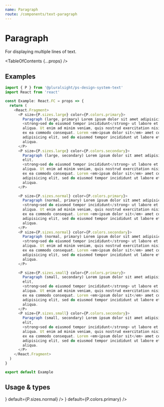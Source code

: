 ```yaml
---
name: Paragraph
route: /components/text-paragraph
---
```



# Paragraph

<Intro>For displaying multiple lines of text.</Intro>

<TableOfContents {...props} />

## Examples

```typescript
import { P } from '@pluralsight/ps-design-system-text'
import React from 'react'

const Example: React.FC = props => {
  return (
    <React.Fragment>
      <P size={P.sizes.large} color={P.colors.primary}>
        Paragraph (large, primary) Lorem ipsum dolor sit amet adipisicing elit,
        <strong>sed do eiusmod tempor incididunt</strong> ut labore et dolore magna
        aliqua. Ut enim ad minim veniam, quis nostrud exercitation nisi ut aliquip
        ex ea commodo consequat. Lorem <em>ipsum dolor sit</em> amet consectetur
        adipisicing elit, sed do eiusmod tempor incididunt ut labore et dolore magna
        aliqua.
      </P>
      <P size={P.sizes.large} color={P.colors.secondary}>
        Paragraph (large, secondary) Lorem ipsum dolor sit amet adipisicing
        elit,
        <strong>sed do eiusmod tempor incididunt</strong> ut labore et dolore magna
        aliqua. Ut enim ad minim veniam, quis nostrud exercitation nisi ut aliquip
        ex ea commodo consequat. Lorem <em>ipsum dolor sit</em> amet consectetur
        adipisicing elit, sed do eiusmod tempor incididunt ut labore et dolore magna
        aliqua.
      </P>

      <P size={P.sizes.normal} color={P.colors.primary}>
        Paragraph (normal, primary) Lorem ipsum dolor sit amet adipisicing elit,
        <strong>sed do eiusmod tempor incididunt</strong> ut labore et dolore magna
        aliqua. Ut enim ad minim veniam, quis nostrud exercitation nisi ut aliquip
        ex ea commodo consequat. Lorem <em>ipsum dolor sit</em> amet consectetur
        adipisicing elit, sed do eiusmod tempor incididunt ut labore et dolore magna
        aliqua.
      </P>
      <P size={P.sizes.normal} color={P.colors.secondary}>
        Paragraph (normal, primary) Lorem ipsum dolor sit amet adipisicing elit,
        <strong>sed do eiusmod tempor incididunt</strong> ut labore et dolore magna
        aliqua. Ut enim ad minim veniam, quis nostrud exercitation nisi ut aliquip
        ex ea commodo consequat. Lorem <em>ipsum dolor sit</em> amet consectetur
        adipisicing elit, sed do eiusmod tempor incididunt ut labore et dolore magna
        aliqua.
      </P>

      <P size={P.sizes.small} color={P.colors.primary}>
        Paragraph (small, secondary) Lorem ipsum dolor sit amet adipisicing
        elit,
        <strong>sed do eiusmod tempor incididunt</strong> ut labore et dolore magna
        aliqua. Ut enim ad minim veniam, quis nostrud exercitation nisi ut aliquip
        ex ea commodo consequat. Lorem <em>ipsum dolor sit</em> amet consectetur
        adipisicing elit, sed do eiusmod tempor incididunt ut labore et dolore magna
        aliqua.
      </P>
      <P size={P.sizes.small} color={P.colors.secondary}>
        Paragraph (small, secondary) Lorem ipsum dolor sit amet adipisicing
        elit,
        <strong>sed do eiusmod tempor incididunt</strong> ut labore et dolore magna
        aliqua. Ut enim ad minim veniam, quis nostrud exercitation nisi ut aliquip
        ex ea commodo consequat. Lorem <em>ipsum dolor sit</em> amet consectetur
        adipisicing elit, sed do eiusmod tempor incididunt ut labore et dolore magna
        aliqua.
      </P>
    </React.Fragment>
  )
}

export default Example
```

## Usage & types

<Usage
  install="npm install @pluralsight/ps-design-system-text"
  import="import { P } from '@pluralsight/ps-design-system-text'"
  packageName="text"
  version={props.version}
/>

<TypesTable>
  <TypesProp
    name="size"
    type={<TypesEnum enum={P.sizes} />}
    default={P.sizes.normal}
  />
  <TypesProp
    name="color"
    type={<TypesEnum enum={P.colors} />}
    default={P.colors.primary}
  />
  <TypesProp name="children" type="React.ReactNode" />
</TypesTable>
